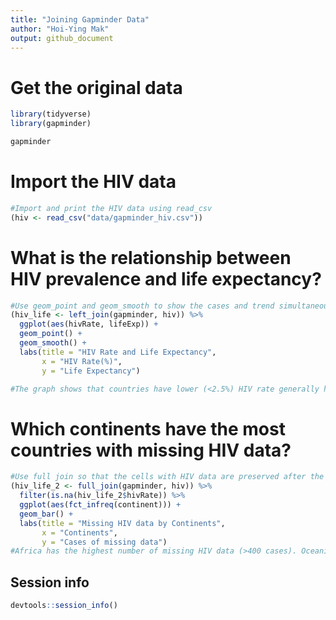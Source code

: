 ```yaml
---
title: "Joining Gapminder Data"
author: "Hoi-Ying Mak"
output: github_document
---
```


# Get the original data

```r
library(tidyverse)
library(gapminder)

gapminder
```

# Import the HIV data

```r
#Import and print the HIV data using read_csv
(hiv <- read_csv("data/gapminder_hiv.csv"))
```

# What is the relationship between HIV prevalence and life expectancy?

```r
#Use geom_point and geom_smooth to show the cases and trend simultaneously. 
(hiv_life <- left_join(gapminder, hiv)) %>%
  ggplot(aes(hivRate, lifeExp)) +
  geom_point() +
  geom_smooth() +
  labs(title = "HIV Rate and Life Expectancy",
       x = "HIV Rate(%)",
       y = "Life Expectancy")

#The graph shows that countries have lower (<2.5%) HIV rate generally have higher life expectancy. However, the point graph shows there are a few outliners that have medium HIV rate(~5%) but extremely low life expentancy (below 40). 
```

# Which continents have the most countries with missing HIV data?

```r
#Use full join so that the cells with HIV data are preserved after the merge of data frames. Then, filter these missing HIV data. Then, use fct_infreq to reorder continents by number of cases missing data. 
(hiv_life_2 <- full_join(gapminder, hiv)) %>%
  filter(is.na(hiv_life_2$hivRate)) %>%
  ggplot(aes(fct_infreq(continent))) +
  geom_bar() +
  labs(title = "Missing HIV data by Continents",
       x = "Continents",
       y = "Cases of missing data")
#Africa has the highest number of missing HIV data (>400 cases). Oceania, the least populated among all continents, has the lowest cases of missing HIV data (<50 cases).
```


## Session info

```r
devtools::session_info()
```


